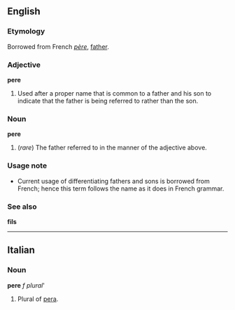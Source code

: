 ==English==
===Etymology===
Borrowed from French ''[[père]]'', [[father]].<!--which at its root has a Latin word, ''[[pater]]'' with the same meaning.-->

===Adjective===
'''pere'''

#Used after a proper name that is common to a father and his son to indicate that the father is being referred to rather than the son.

===Noun===
'''pere'''

#(''rare'') The father referred to in the manner of the adjective above.

===Usage note===
*Current usage of differentiating fathers and sons is borrowed from French; hence this term follows the name as it does in French grammar.

===See also===
'''fils'''

----
==Italian==
===Noun===
'''pere''' ''f plural'''

#Plural of [[pera]].